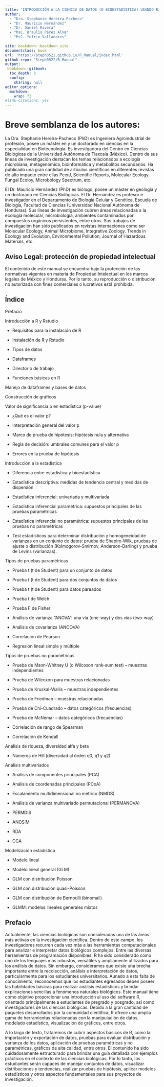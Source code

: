 ---
title: 'INTRODUCCIÓN A LA CIENCIA DE DATOS (O BIOESTADÍSTICA) USANDO R/RSTUDIO '
author:
  - "Dra. Stephanie Hereira-Pacheco"
  - "Dr. Mauricio Hernández" 
  - "Dr. Daniel Rivera"
  - "MsC. Braulio Pérez Alva" 
  - "MsC. Yefrin Valladares"
  
site: bookdown::bookdown_site
documentclass: book
url: 'https://steph0522.github.io/R_Manual/index.html'
github-repo: "Steph0522/R_Manual"
output:
 bookdown::gitbook:
  toc_depth: 3 
  config:
    sharing: null
editor_options: 
  markdown: 
    wrap: 72
#link-citations: yes
---

# Breve semblanza de los autores:  {-}

La Dra. Stephanie Hereira-Pacheco (PhD) es Ingeniera Agroindustrial de profesión, posee un máster en y un doctorado en ciencias en la especialidad en Biotecnología. Es investigadora del Centro en Ciencias Biológicas de la Universidad Autónoma de Tlaxcala (México). Dentro de sus líneas de investigación destacan los temas relacionados a ecología microbiana, metagenómica, bioinformática y metabolitos secundarios. Ha publicado una gran cantidad de artículos científicos en diferentes revistas de alto impacto entre ellas PeerJ, Scientific Reports, Molecular Ecology. Fungal Ecoloy, Microbology Spectrum, etc.  

 

El Dr. Mauricio Hernández (PhD) es biólogo, posee un máster en geología y un doctorado en Ciencias Biológicas. El Dr. Hernández es profesor e investigador en el Departamento de Biología Celular y Genética, Escuela de Biología, Facultad de Ciencias (Universidad Nacional Autónoma de Honduras). Sus líneas de investigación cubren áreas relacionadas a la ecología molecular, microbiología, ambientes contaminados por compuestos orgánicos persistentes, entre otros. Sus trabajos de investigación han sido publicados en revistas internaciones como ser Molecular Ecology, Animal Microbiome, Integrative Zoology, Trends in Ecology and Evolution, Environmental Pollution, Journal of Hazardous Materials, etc. 

 

## Aviso Legal: protección de propiedad intelectual {-}

El contenido de este manual se encuentra bajo la protección de las normativas vigentes en materia de Propiedad Intelectual en los marcos legales de México y Honduras. Por lo tanto, su reproducción o distribución no autorizada con fines comerciales o lucrativos está prohibida. 


## Índice 

Prefacio 

Introducción a R y Rstudio

- Requisitos para la instalación de R

- Instalación de R y Rstudio 

- Tipos de datos 

- Dataframes 

- Directorio de trabajo 

- Funciones básicas en R 

Manejo de dataframes y bases de datos 

Construcción de gráficos 

Valor de significancia p en estadística (p-value) 

- ¿Qué es el valor p? 

- Interpretación general del valor p 

- Marco de prueba de hipótesis: hipótesis nula y alternativa 

- Regla de decisión: umbrales comunes para el valor p 

- Errores en la prueba de hipótesis 

Introducción a la estadística 

- Diferencia entre estadística y bioestadística 

- Estadística descriptiva: medidas de tendencia central y medidas de dispersión 

- Estadística inferencial: univariada y multivariada 

- Estadística inferencial paramétrica: supuestos principales de las pruebas paramétricas 

- Estadística inferencial no paramétrica: supuestos principales de las pruebas no paramétricas 

- Test estadísticos para determinar distribución y homogeneidad de varianzas en un conjunto de datos: prueba de Shapiro-Wilk, pruebas de ajuste o distribución (Kolmogorov-Smirnov, Anderson-Darling) y prueba de Levins (varianzas). 

Tipos de pruebas paramétricas 

- Prueba t (t de Student) para un conjunto de datos 

- Prueba t (t de Student) para dos conjuntos de datos 

- Prueba t (t de Student) para datos pareados 

- Prueba t de Welch 

- Prueba F de Fisher 

- Análisis de varianza “ANOVA”: una vía (one-way) y dos vías (two-way) 

- Análisis de covarianza (ANCOVA) 

- Correlación de Pearson 

- Regresión lineal simple y múltiple 

Tipos de pruebas no paramétricas 

- Prueba de Mann-Whitney U (o Wilcoxon rank-sum test) – muestras independientes 

- Prueba de Wilcoxon para muestras relacionadas 

- Prueba de Kruskal-Wallis – muestras independientes 

- Prueba de Friedman – muestras relacionadas 

- Prueba de Chi-Cuadrado – datos categóricos (frecuencias) 

- Prueba de McNemar – datos categóricos (frecuencias) 

- Correlación de rango de Spearman 

- Correlación de Kendall 

Análisis de riqueza, diversidad alfa y beta 

- Números de Hill (diversidad al órden q0, q1 y q2) 

Análisis multivariados 

- Análisis de componentes principales (PCA) 

- Análisis de coordenadas principales (PCoA) 

- Escalamiento multidimensional no métrico (NMDS) 

- Análisis de varianza multivariado permutacional (PERMANOVA) 

- PERMDIS 

- ANOSIM 

- RDA 

- CCA 

Modelización estadística 

- Modelo lineal 

- Modelo lineal general (GLM) 

- GLM con distribución Poisson 

- GLM con distribución quasi-Poisson 

- GLM con distribución de Bernoulli (binomail) 

- GLMM: modelos lineales generales mixtos 


##  Prefacio {-}

Actualmente, las ciencias biológicas son consideradas una de las áreas más activas en la investigación científica. Dentro de este campo, los investigadores recurren cada vez más a las herramientas computacionales para analizar e interpretar datos biológicos complejos. Entre las diversas herramientas de programación disponibles, R ha sido considerado como uno de los lenguajes más robustos, versátiles y ampliamente utilizados para los análisis de datos. Sin embargo, consideramos que existe una brecha importante entre la recolección, análisis e interpretación de datos, particularmente para los estudiantes universitarios. Aunado a esta falta de conocimiento, reconocemos que los estudiantes egresados deben poseer las habilidades básicas para realizar análisis estadísticos y brindar explicaciones sencillas a fenómenos naturales biológicos. Este manual tiene como objetivo proporcionar una introducción al uso del software R, orientado principalmente a estudiantes de pregrado y posgrado, así como investigadores de las ciencias biológicas. Debido a la gran cantidad de paquetes desarrollados por la comunidad científica, R ofrece una amplia gama de herramientas relacionadas con la manipulación de datos, modelado estadístico, visualización de gráficos, entre otros. 

A lo largo de texto, trataremos de cubrir aspectos básicos de R, como la importación y exportación de datos, pruebas para evaluar distribución y varianza de los datos, aplicación de pruebas paramétricas y no paramétricas, gráficos de alta calidad, entre otros. El contenido ha sido cuidadosamente estructurado para brindar una guía detallada con ejemplos prácticos en el contexto de las ciencias biológicas. Por lo tanto, los estudiantes serán capaces de manejar conjuntos de datos, visualizar distribuciones y tendencias, realizar pruebas de hipótesis, aplicar modelos estadísticos y otros aspectos fundamentales para sus proyectos de investigación. 

